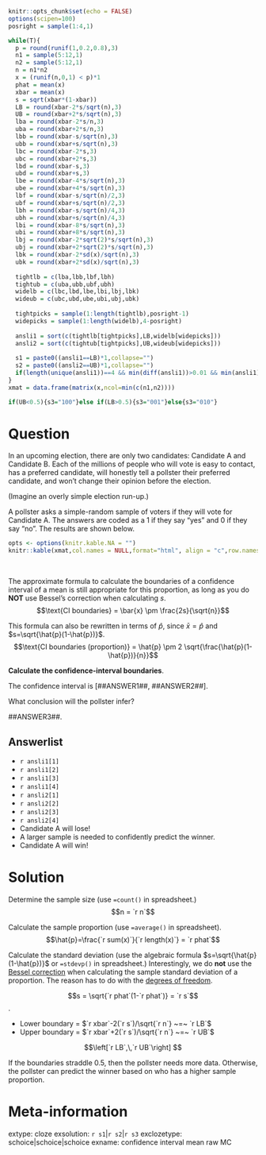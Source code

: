 ```r
knitr::opts_chunk$set(echo = FALSE)
options(scipen=100)
posright = sample(1:4,1)

while(T){
  p = round(runif(1,0.2,0.8),3)
  n1 = sample(5:12,1)
  n2 = sample(5:12,1)
  n = n1*n2
  x = (runif(n,0,1) < p)*1
  phat = mean(x)
  xbar = mean(x)
  s = sqrt(xbar*(1-xbar))
  LB = round(xbar-2*s/sqrt(n),3)
  UB = round(xbar+2*s/sqrt(n),3)
  lba = round(xbar-2*s/n,3)
  uba = round(xbar+2*s/n,3)
  lbb = round(xbar-s/sqrt(n),3) 
  ubb = round(xbar+s/sqrt(n),3)
  lbc = round(xbar-2*s,3)
  ubc = round(xbar+2*s,3)
  lbd = round(xbar-s,3)
  ubd = round(xbar+s,3)
  lbe = round(xbar-4*s/sqrt(n),3)
  ube = round(xbar+4*s/sqrt(n),3)
  lbf = round(xbar-s/sqrt(n)/2,3)
  ubf = round(xbar+s/sqrt(n)/2,3)
  lbh = round(xbar-s/sqrt(n)/4,3)
  ubh = round(xbar+s/sqrt(n)/4,3)
  lbi = round(xbar-8*s/sqrt(n),3)
  ubi = round(xbar+8*s/sqrt(n),3)
  lbj = round(xbar-2*sqrt(2)*s/sqrt(n),3)
  ubj = round(xbar+2*sqrt(2)*s/sqrt(n),3)
  lbk = round(xbar-2*sd(x)/sqrt(n),3)
  ubk = round(xbar+2*sd(x)/sqrt(n),3)
  
  tightlb = c(lba,lbb,lbf,lbh)
  tightub = c(uba,ubb,ubf,ubh)
  widelb = c(lbc,lbd,lbe,lbi,lbj,lbk)
  wideub = c(ubc,ubd,ube,ubi,ubj,ubk)
  
  tightpicks = sample(1:length(tightlb),posright-1)
  widepicks = sample(1:length(widelb),4-posright)
  
  ansli1 = sort(c(tightlb[tightpicks],LB,widelb[widepicks]))
  ansli2 = sort(c(tightub[tightpicks],UB,wideub[widepicks]))
  
  s1 = paste0((ansli1==LB)*1,collapse="")
  s2 = paste0((ansli2==UB)*1,collapse="")
  if(length(unique(ansli1))==4 && min(diff(ansli1))>0.01 && min(ansli1)>0 && max(ansli2)<1 && abs(0.5-LB)>0.02 && abs(0.5-UB)>0.02 ){break}
}
xmat = data.frame(matrix(x,ncol=min(c(n1,n2))))

if(UB<0.5){s3="100"}else if(LB>0.5){s3="001"}else{s3="010"}
```

Question
========

In an upcoming election, there are only two candidates: Candidate A and Candidate B. Each of the millions of people who will vote is easy to contact, has a preferred candidate, will honestly tell a pollster their preferred candidate, and won't change their opinion before the election.

(Imagine an overly simple election run-up.)

A pollster asks a simple-random sample of voters if they will vote for Candidate A. The answers are coded as a 1 if they say "yes" and 0 if they say "no". The results are shown below. 

<style type="text/css" rel="stylesheet">
.bordered-table {
    border-collapse: collapse;
    border-spacing: 0;
    border:2px solid #000000;
}
.bordered-table th {
    border:2px solid #000000;
    padding: 4px;
}
.bordered-table td{
    border:2px solid #000000;
    padding: 4px;
}
</style>


```r
opts <- options(knitr.kable.NA = "")
knitr::kable(xmat,col.names = NULL,format="html", align = "c",row.names=F,table.attr='class="bordered-table"')
```
\


The approximate formula to calculate the boundaries of a confidence interval of a mean is still appropriate for this proportion, as long as you do **NOT** use Bessel's correction when calculating $s$.
$$\text{CI boundaries} = \bar{x} \pm \frac{2s}{\sqrt{n}}$$

This formula can also be rewritten in terms of $\hat{p}$, since $\bar{x}=\hat{p}$ and $s=\sqrt{\hat{p}(1-\hat{p})}$.
$$\text{CI boundaries (proportion)} = \hat{p} \pm 2 \sqrt{\frac{\hat{p}(1-\hat{p})}{n}}$$

**Calculate the confidence-interval boundaries**.

The confidence interval is  [##ANSWER1##, ##ANSWER2##].

What conclusion will the pollster infer? 

##ANSWER3##.


Answerlist
--------
* `r ansli1[1]`
* `r ansli1[2]`
* `r ansli1[3]`
* `r ansli1[4]`
* `r ansli2[1]`
* `r ansli2[2]`
* `r ansli2[3]`
* `r ansli2[4]`
* Candidate A will lose!
* A larger sample is needed to confidently predict the winner.
* Candidate A will win!



Solution
========

Determine the sample size (use `=count()` in spreadsheet.)
$$n = `r n`$$

Calculate the sample proportion (use `=average()` in spreadsheet).
$$\hat{p}=\frac{`r sum(x)`}{`r length(x)`} = `r phat`$$

Calculate the standard deviation (use the algebraic formula $s=\sqrt{\hat{p}(1-\hat{p})}$ or `=stdevp()` in spreadsheet.) Interestingly, we do **not** use the [Bessel correction](https://en.wikipedia.org/wiki/Bessel%27s_correction){target="_blank"} when calculating the sample standard deviation of a proportion. The reason has to do with the [degrees of freedom](https://en.wikipedia.org/wiki/Degrees_of_freedom_(statistics)){target="_blank"}.

$$s = \sqrt{`r phat`(1-`r phat`)} = `r s`$$.

* Lower boundary = $`r xbar`-2(`r s`)/\sqrt{`r n`} ~=~ `r LB`$
* Upper boundary = $`r xbar`+2(`r s`)/\sqrt{`r n`} ~=~ `r UB`$

$$\left[`r LB`,\,`r UB`\right] $$

If the boundaries straddle 0.5, then the pollster needs more data. Otherwise, the pollster can predict the winner based on who has a higher sample proportion.


Meta-information
================
extype: cloze
exsolution: `r s1`|`r s2`|`r s3`
exclozetype: schoice|schoice|schoice
exname: confidence interval mean raw MC

